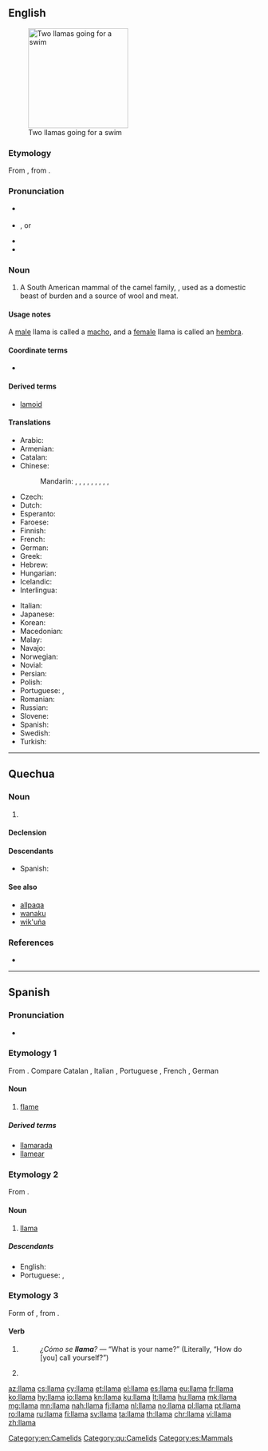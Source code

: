 ==English==
{{wikipedia}}
[[Image:Two llamas going for a swim.jpg|thumb|200px|Two llamas going for a swim]]

===Etymology===
From {{etyl|es|en}} {{term|llama|lang=es}}, from {{etyl|qu|en}} {{m|qu|llama}}.

===Pronunciation===
* {{a|UK}} {{IPA|/ˈlɑː.mə/|lang=en}}
* {{a|US}} {{IPA|/ˈlɑmə/|lang=en}}, or {{qualifier|rare, foreign}} {{IPA|/ˈjɑmə/|lang=en}}
* {{rhymes|ɑːmə|lang=en}}
* {{homophones|lang=en|lama}}

===Noun===
{{en-noun}}

# {{context|zoology|lang=en}} A South American mammal of the camel family, {{taxlink|Lama glama|species|noshow=1}}, used as a domestic beast of burden and a source of wool and meat.

====Usage notes====
A [[male]] llama is called a [[macho]], and a [[female]] llama is called an [[hembra]]. 

====Coordinate terms====
* {{list:camelids/en}}

====Derived terms====
* [[lamoid]]

====Translations====
{{trans-top|South Americal mammal of the camel family, ''Llama glama''}}
* Arabic: {{t|ar|لاما|f|tr=lāma}}
* Armenian: {{t|hy|լամա|tr=lama}}
* Catalan: {{t|ca|llama|f}}
* Chinese: 
*: Mandarin: {{t|cmn|大羊駝|sc=Hani}}, {{t|cmn|大羊驼|tr=dàyángtuo|sc=Hani}}, {{t|cmn|駱馬|sc=Hani}}, {{t+|cmn|骆马|tr=luòmǎ|sc=Hani}}, {{t|cmn|駝羊|sc=Hani}}, {{t+|cmn|驼羊|tr=tuóyáng|sc=Hani}}, {{t|cmn|無峰駱駝|sc=Hani}}, {{t|cmn|无峰骆驼|tr=wúfēngluòtuo|sc=Hani}}, {{t|cmn|家羊駝|sc=Hani}}, {{t|cmn|家羊驼|tr=jiāyángtuo|sc=Hani}}
* Czech: {{t+|cs|lama|f}}
* Dutch: {{t+|nl|lama|m}}
* Esperanto: {{t|eo|lamo}}
* Faroese: {{t|fo|lama|f}}
* Finnish: {{t+|fi|laama}}
* French: {{t+|fr|lama|m}}
* German: {{t+|de|Lama|n}}
* Greek: {{t+|el|λάμα|f|tr=láma|sc=Grek}}
* Hebrew: {{t+|he|לָמָּה|f|tr=lama|sc=Hebr}}
* Hungarian: {{t+|hu|láma}}
* Icelandic: {{t|is|lamadýr|n}}
* Interlingua: {{t|ia|llama}}
{{trans-mid}}
* Italian: {{t+|it|lama|m}}
* Japanese: {{t|ja|ラマ|tr=rama|sc=Jpan}}
* Korean: {{t+|ko|라마|sc=Kore}}
* Macedonian: {{t|mk|лама|f|tr=láma}}
* Malay: {{t|ms|llama}}
* Navajo: {{t|nv|Shádiʼááhdę́ę́ʼ tłʼízí}}
* Norwegian: {{t+|no|llama}}
* Novial: {{t|nov|lama}}
* Persian: {{t|fa|شتر بیکوهان|tr=šotor-e bikohan}}
* Polish: {{t+|pl|lama|f}}
* Portuguese: {{qualifier|Brazil}} {{t+|pt|lhama|f}}, {{qualifier|Portugal}} {{t+|pt|lama|m}}
* Romanian: {{t+|ro|lamă|f}}
* Russian: {{t+|ru|лама|f|tr=láma}}
* Slovene: {{t+|sl|lama|f}}
* Spanish: {{t+|es|llama|f}}
* Swedish: {{t+|sv|lama|c}}
* Turkish: {{t+|tr|lama}}
{{trans-bottom}}

[[Category:en:Camelids]]

----

==Quechua==

===Noun===
{{head|qu|noun}}

# {{l/en|llama}} {{gloss|{{taxlink|Lama glama|species|noshow=1}}, a camelid used as a beast of burden in the Andes}}

====Declension====
{{qu-noun-v}}{{qu-poss-v}}

====Descendants====
* Spanish: {{l/es|llama}}

====See also====
* [[allpaqa]]
* [[wanaku]]
* [[wik'uña]]

===References===
* {{R:Diccionario AMLQ|page=89}}

[[Category:qu:Camelids]]

----

==Spanish==

===Pronunciation===
* {{IPA|/ˈʎama/|lang=es}}

===Etymology 1===
From {{etyl|la|es}} {{term|flamma|lang=la}}. Compare Catalan {{term|flama|lang=ca}}, Italian {{term|fiamma|lang=it}}, Portuguese {{term|chama|lang=pt}}, French {{term|flamme|lang=fr}}, German {{term|Flamme|lang=de}}

====Noun====
{{es-noun|f}}

# [[flame]]

=====Derived terms=====
* [[llamarada]]
* [[llamear]]

===Etymology 2===
From {{etyl|qu|es}} {{m|qu|llama}}.

====Noun====
{{es-noun|f}}

# [[#English|llama]] {{gloss|mammal}}

=====Descendants=====
* English: {{l/en|llama}}
* Portuguese: {{l/pt|lhama}}, {{l/pt|lama}}

===Etymology 3===
Form of {{term|llamar|lang=es}}, from {{etyl|la|es}} {{term|clamo|clamāre|cry out|lang=la}}.

====Verb====
{{es-verb-form}}

# {{es-verb form of|person=third-person|number=singular|tense=present|mood=indicative|ending=ar|llamar}}
#: ''¿Cómo se '''llama'''?'' — “What is your name?” (Literally, “How do [you] call yourself?”)
# {{es-verb form of|formal=no|person=second-person|number=singular|sense=affirmative|mood=imperative|ending=ar|llamar}}

[[Category:es:Mammals]]

[[az:llama]]
[[cs:llama]]
[[cy:llama]]
[[et:llama]]
[[el:llama]]
[[es:llama]]
[[eu:llama]]
[[fr:llama]]
[[ko:llama]]
[[hy:llama]]
[[io:llama]]
[[kn:llama]]
[[ku:llama]]
[[lt:llama]]
[[hu:llama]]
[[mk:llama]]
[[mg:llama]]
[[mn:llama]]
[[nah:llama]]
[[fj:llama]]
[[nl:llama]]
[[no:llama]]
[[pl:llama]]
[[pt:llama]]
[[ro:llama]]
[[ru:llama]]
[[fi:llama]]
[[sv:llama]]
[[ta:llama]]
[[th:llama]]
[[chr:llama]]
[[vi:llama]]
[[zh:llama]]